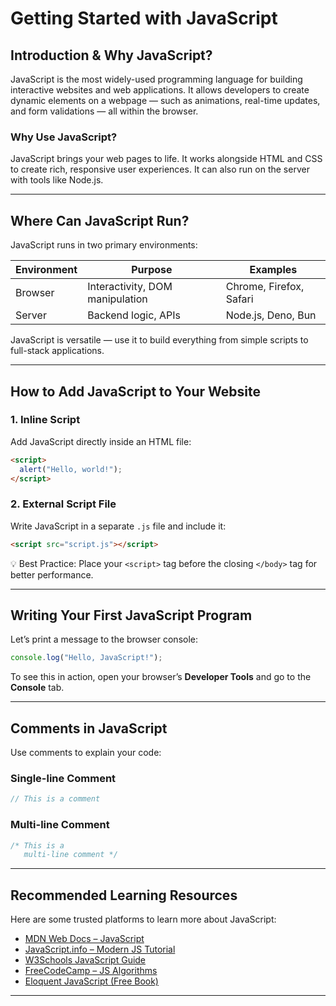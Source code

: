 
# Getting Started with JavaScript

## Introduction & Why JavaScript?

JavaScript is the most widely-used programming language for building interactive websites and web applications. It allows developers to create dynamic elements on a webpage — such as animations, real-time updates, and form validations — all within the browser.

### Why Use JavaScript?

JavaScript brings your web pages to life. It works alongside HTML and CSS to create rich, responsive user experiences. It can also run on the server with tools like Node.js.

---

## Where Can JavaScript Run?

JavaScript runs in two primary environments:

| Environment | Purpose                        | Examples                       |
|-------------|--------------------------------|--------------------------------|
| Browser     | Interactivity, DOM manipulation | Chrome, Firefox, Safari        |
| Server      | Backend logic, APIs            | Node.js, Deno, Bun             |

JavaScript is versatile — use it to build everything from simple scripts to full-stack applications.

---

## How to Add JavaScript to Your Website

### 1. Inline Script
Add JavaScript directly inside an HTML file:

```html
<script>
  alert("Hello, world!");
</script>
```

### 2. External Script File
Write JavaScript in a separate `.js` file and include it:

```html
<script src="script.js"></script>
```

💡 Best Practice: Place your `<script>` tag before the closing `</body>` tag for better performance.

---

## Writing Your First JavaScript Program

Let’s print a message to the browser console:

```js
console.log("Hello, JavaScript!");
```

To see this in action, open your browser’s **Developer Tools** and go to the **Console** tab.

---

## Comments in JavaScript

Use comments to explain your code:

### Single-line Comment
```js
// This is a comment
```

### Multi-line Comment
```js
/* This is a
   multi-line comment */
```

---

## Recommended Learning Resources

Here are some trusted platforms to learn more about JavaScript:

- [MDN Web Docs – JavaScript](https://developer.mozilla.org/en-US/docs/Web/JavaScript)
- [JavaScript.info – Modern JS Tutorial](https://javascript.info/)
- [W3Schools JavaScript Guide](https://www.w3schools.com/js/)
- [FreeCodeCamp – JS Algorithms](https://www.freecodecamp.org/learn/javascript-algorithms-and-data-structures/)
- [Eloquent JavaScript (Free Book)](https://eloquentjavascript.net/)

---


